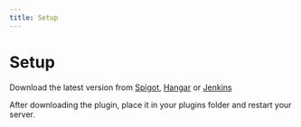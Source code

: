 ```yaml
---
title: Setup
---
```


# Setup

Download the latest version from [Spigot](https://www.spigotmc.org/resources/animvanish-1-19-animated-vanishing.102183/), [Hangar](https://hangar.papermc.io/ArikSquad/AnimVanish) or [Jenkins](https://ci.mikart.fi)

After downloading the plugin, place it in your plugins folder and restart your server.